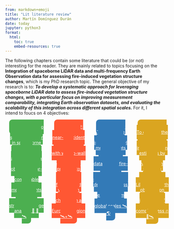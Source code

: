 ```yaml
---
from: markdown+emoji
title: "Lit literature review"
author: Martín Domínguez Durán
date: today
jupyter: python3
format:
  html:
    toc: true
    embed-resources: true
---
```


The following chapters contain some literature that could be (or not) interesting for the reader. They are mainly related to topics focusing on the **Integration of spaceborne LiDAR data and multi-frequency Earth Observation data for assessing fire-induced vegetation structure changes**, which is my PhD research topic. The general objective of my research is to: ***To develop a systematic approach for leveraging spaceborne LiDAR data to assess fire-induced vegetation structure changes, with a particular focus on improving measurement comparability, integrating Earth observation datasets, and evaluating the scalability of this integration across different spatial scales.*** For it, I intend to foucs on 4 objectives: 


<div style="display: flex; gap: 5%; width: 95%; margin: auto; text-align: center;">
  <a href="sections/first_chapter.qmd" class="btn" style="background-color: #4CAF50; color: white; padding: 15px; border-radius: 10px;" role="button"> Objective 1: To investigate the sources of error in spaceborne LiDAR measurements and establish a framework for obtaining near-coincident, comparable GEDI measurements for robust vegetation structure change analysis 🌳 📏 🛰️</a>

  <a href="sections/second_chapter.qmd" class="btn" style="background-color: #FF5733; color: white; padding: 15px; border-radius: 10px;" role="button"> Objective 2: To integrate near-coincident GEDI measurements with wall-to-wall Earth observation products to spatially characterize fire-induced vegetation structure changes in a specific European region  🛰️+🛰️ </a>

  <a href="sections/third_chapter.qmd" class="btn" style="background-color: #337AB7; color: white; padding: 15px; border-radius: 10px;" role="button"> Objective 3: To assess the scalability of integrating GEDI measurements with Earth observation datasets for fire-induced vegetation structure change detection across larger spatial extents, from regional to global scales 🛰️🌎</a>

  <a href="sections/fourth_chapter.qmd" class="btn" style="background-color: #DAA520; color: white; padding: 15px; border-radius: 10px;" role="button"> Objective 4: To evaluate the potential improvements in fire emission estimates by using vegetation structure changes derived from LiDAR and Earth observation data as indicators of combustion completeness 🔥🌳🛰️ </a>
</div>

